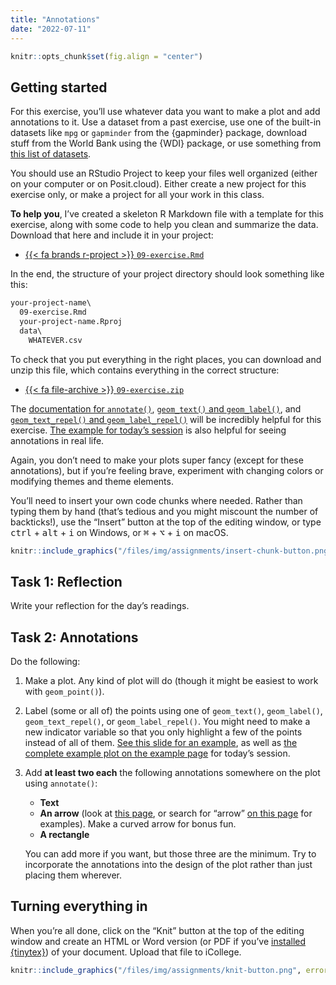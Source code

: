 ```yaml
---
title: "Annotations"
date: "2022-07-11"
---
```


```r
knitr::opts_chunk$set(fig.align = "center")
```

## Getting started

For this exercise, you'll use whatever data you want to make a plot and add annotations to it. Use a dataset from a past exercise, use one of the built-in datasets like `mpg` or `gapminder` from the {gapminder} package, download stuff from the World Bank using the {WDI} package, or use something from [this list of datasets](/resource/data/).

You should use an RStudio Project to keep your files well organized (either on your computer or on Posit.cloud). Either create a new project for this exercise only, or make a project for all your work in this class.

**To help you**, I've created a skeleton R Markdown file with a template for this exercise, along with some code to help you clean and summarize the data. Download that here and include it in your project:

- [{{< fa brands r-project >}} `09-exercise.Rmd`](/projects/09-exercise/09-exercise.Rmd)

In the end, the structure of your project directory should look something like this:

```default
your-project-name\
  09-exercise.Rmd
  your-project-name.Rproj
  data\
    WHATEVER.csv
```

To check that you put everything in the right places, you can download and unzip this file, which contains everything in the correct structure:

- [{{< fa file-archive >}} `09-exercise.zip`](/projects/09-exercise.zip)

The [documentation for `annotate()`](https://ggplot2.tidyverse.org/reference/annotate.html), [`geom_text()` and `geom_label()`](https://ggplot2.tidyverse.org/reference/geom_text.html), and [`geom_text_repel()` and `geom_label_repel()`](https://cran.r-project.org/web/packages/ggrepel/vignettes/ggrepel.html) will be incredibly helpful for this exercise. [The example for today's session](/example/09-example/) is also helpful for seeing annotations in real life.

Again, you don't need to make your plots super fancy (except for these annotations), but if you're feeling brave, experiment with changing colors or modifying themes and theme elements.

You'll need to insert your own code chunks where needed. Rather than typing them by hand (that's tedious and you might miscount the number of backticks!), use the "Insert" button at the top of the editing window, or type <kbd>ctrl</kbd> + <kbd>alt</kbd> + <kbd>i</kbd> on Windows, or <kbd>⌘</kbd> + <kbd>⌥</kbd> + <kbd>i</kbd> on macOS.

```r
knitr::include_graphics("/files/img/assignments/insert-chunk-button.png", error = FALSE)
```

## Task 1: Reflection

Write your reflection for the day's readings.


## Task 2: Annotations

Do the following:

1. Make a plot. Any kind of plot will do (though it might be easiest to work with `geom_point()`).

2. Label (some or all of) the points using one of `geom_text()`, `geom_label()`, `geom_text_repel()`, or `geom_label_repel()`. You might need to make a new indicator variable so that you only highlight a few of the points instead of all of them. [See this slide for an example](hslides/09-slides.html#29), as well as [the complete example plot on the example page](/example/09-example/) for today's session.

3. Add **at least two each** the following annotations somewhere on the plot using `annotate()`:

   - **Text**
   - **An arrow** (look at [this page](https://www.r-graph-gallery.com/233-add-annotations-on-ggplot2-chart.html), or search for "arrow" [on this page](https://ggplot2-book.org/annotations.html) for examples). Make a curved arrow for bonus fun.
   - **A rectangle**
    
   You can add more if you want, but those three are the minimum. Try to incorporate the annotations into the design of the plot rather than just placing them wherever.


## Turning everything in

When you're all done, click on the "Knit" button at the top of the editing window and create an HTML or Word version (or PDF if you've [installed {tinytex}](/resource/install/#install-tinytex)) of your document. Upload that file to iCollege.

```r
knitr::include_graphics("/files/img/assignments/knit-button.png", error = FALSE)
```

